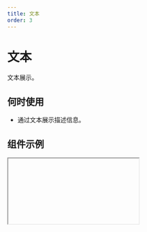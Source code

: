 ```yaml
---
title: 文本
order: 3
---
```


# 文本

文本展示。

## 何时使用

- 通过文本展示描述信息。

## 组件示例


<Iframe url="https://www.aliwork.com/developer/text-v2?isRenderNav=false" />

## 组件属性


<AttrTable
  dataSource={[
    {
      attr: '内容',
      code: 'content',
      type: 'String',
      demo: '"标题"',
      dafault: '',
      desc: '支持国际化',
    },
    {
      attr: '是否显示 HTML 形式的标题',
      code: 'showTitle',
      type: 'Boolean',
      demo: 'false',
      dafault: '',
      desc: '将内容显示为 html 标签的 title。可选择值：false，true',
    },
    {
      attr: '默认状态',
      code: 'behavior',
      type: 'String',
      demo: '"NORMAL"',
      dafault: '',
      desc: '可选值：NORMAL,HIDDEN',
    },
    {
      attr: '点击事件',
      code: 'onClick',
      type: 'Function',
      demo: '',
      dafault: '',
      desc: '',
    },
  ]}
/>
